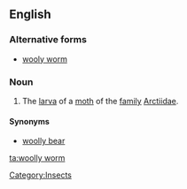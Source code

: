 ==English==

===Alternative forms===
*[[wooly worm]]

===Noun===
{{en-noun}}

#The [[larva]] of a [[moth]] of the [[family]] [[Arctiidae]].

====Synonyms====
*[[woolly bear]]

[[Category:Insects]]

[[ta:woolly worm]]